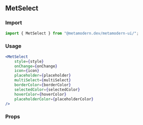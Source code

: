 <!--- MetSelect.stories.mdx -->


<Meta title="MDX/MetSelect" component={MetSelect} />

## MetSelect

### Import

```jsx
import { MetSelect } from "@metamodern.dev/metamodern-ui/";
```

### Usage

```jsx
<MetSelect
    style={style}
    onChange={onChange}
    icon={icon}
    placeholder={placeholder}
    multiSelect={multiSelect}
    borderColor={borderColor}
    selectedColor={selectedColor}
    hoverColor={hoverColor}
    placeholderColor={placeholderColor}
/>
```

### Props

<ArgsTable of={MetSelect} />
